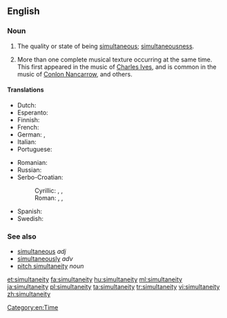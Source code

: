 ==English==
{{rfe}}

===Noun===
{{en-noun|~|simultaneities}}

# The quality or state of being [[simultaneous]]; [[simultaneousness]].
# {{context|music|lang=en}} More than one complete musical texture occurring at the same time. This first appeared in the music of [[w:Charles Ives|Charles Ives]], and is common in the music of [[w:Conlon Nancarrow|Conlon Nancarrow]], and others.

====Translations====
{{trans-top|the quality or state of being simultaneous}}
* Dutch: {{t|nl|gelijktijdigheid|c}}
* Esperanto: {{t|eo|samtempeco}}
* Finnish: {{t|fi|samanaikaisuus}}
* French: {{t+|fr|simultanéité|f}}
* German: {{t|de|Gleichzeitigkeit|f}}, {{t|de|Simultanität|f}}
* Italian: {{t+|it|simultaneità}}
* Portuguese: {{t|pt|simultaneidade}}
{{trans-mid}}
* Romanian: {{t+|ro|simultaneitate|f}}
* Russian: {{t+|ru|одновременность|f|tr=odnovr'ém'ennost'}}
* Serbo-Croatian:
*: Cyrillic: {{t|sh|си̏мулта̄но̄ст|f}}, {{t|sh|исто̀времено̄ст|f}}, {{t|sh|исто̀добно̄ст|f}}
*: Roman: {{t|sh|sȉmultānōst|f}}, {{t|sh|istòvremenōst|f}}, {{t|sh|istòdobnōst|f}}
* Spanish: {{t+|es|simultaneidad}}
* Swedish: {{t|sv|samtidighet|c}}
{{trans-bottom}}

{{trans-top|simultaneity in music}}
{{trans-mid}}
{{trans-bottom}}

===See also===
* [[simultaneous]] ''adj''
* [[simultaneously]] ''adv''
* [[pitch simultaneity]] ''noun''

[[Category:en:Time]]

[[et:simultaneity]]
[[fa:simultaneity]]
[[hu:simultaneity]]
[[ml:simultaneity]]
[[ja:simultaneity]]
[[pl:simultaneity]]
[[ta:simultaneity]]
[[tr:simultaneity]]
[[vi:simultaneity]]
[[zh:simultaneity]]